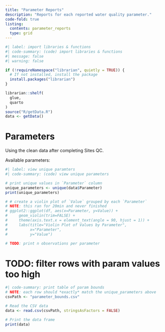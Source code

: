 ```yaml
---
title: "Parameter Reports"
description: "Reports for each reported water quality parameter."
code-fold: true
listing:
  contents: parameter_reports
  type: grid
---
```



```R
#| label: import libraries & functions
#| code-summary: (code) import libraries & functions
#| message: false
#| warning: false

if (!requireNamespace("librarian", quietly = TRUE)) {
  # If not installed, install the package
  install.packages("librarian")
}

librarian::shelf(
  glue,
  quarto
)
source("R/getData.R")
data <- getData()
```

# Parameters
Using the clean data after completing Sites QC.

Available parameters:

```R
#| label: view unique paramters
#| code-summary: (code) view unique parameters

# print unique values in `Parameter` column
unique_parameters <- unique(data$Parameter)
print(unique_parameters)

# # create a violin plot of `Value` grouped by each `Parameter`
# NOTE: this ran for 20min and never finished
# ggplot2::ggplot(df, aes(x=Parameter, y=Value)) +
#     geom_violin(trim=FALSE) +
#     theme(axis.text.x = element_text(angle = 90, hjust = 1)) +
#     labs(title="Violin Plot of Values by Parameter",
#          x="Parameter",
#          y="Value")

# TODO: print n observations per parameter

```


# TODO: filter rows with param values too high


```R
#| code-summary: print table of param bounds
# NOTE: each row should *exactly* match the unique_parameters above
csvPath <- "parameter_bounds.csv"

# Read the CSV data
data <- read.csv(csvPath, stringsAsFactors = FALSE)

# Print the data frame
print(data)
```
